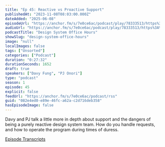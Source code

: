 ```yaml
---
title: "Ep 45: Reactive vs Proactive Support"
publishedAt: "2023-11-08T08:03:00.000Z"
dateAdded: "2025-06-08"
episodeUrl: "https://anchor.fm/s/7e0ce6ac/podcast/play/78333513/https%3A%2F%2Fd3ctxlq1ktw2nl.cloudfront.net%2Fstaging%2F2023-10-8%2Fa45f6696-9f91-fb9d-5943-947ed28d92df.mp3"
audioUrl: "https://anchor.fm/s/7e0ce6ac/podcast/play/78333513/https%3A%2F%2Fd3ctxlq1ktw2nl.cloudfront.net%2Fstaging%2F2023-10-8%2Fa45f6696-9f91-fb9d-5943-947ed28d92df.mp3"
podcastTitle: "Design System Office Hours"
showSlug: "design-system-office-hours"
image: "null"
localImages: false
tags: ["Unsorted"]
categories: ["Podcast"]
duration: "0:27:32"
durationSeconds: 1652
draft: true
speakers: ["Davy Fung", "PJ Onori"]
type: "podcast"
season: 1
episode: 45
explicit: false
feedUrl: "https://anchor.fm/s/7e0ce6ac/podcast/rss"
guid: "082e4ed0-e89e-46fc-a62a-c2d716deb358"
hasEpisodeImage: false
---
```

Davy and PJ talk a little more in depth about support and the dangers of being a purely reactive design system team. How do you handle requests, and how to operate the program during times of duress.

[Episode Transcripts](https://docs.google.com/document/d/1eBPOj7pQJBKCsc4uWlMM1XwwfTOLiK7Av_qEbwu2F_M/edit?usp=sharing)
